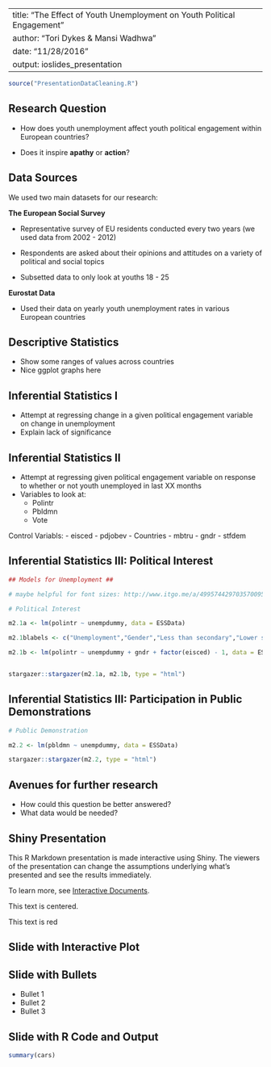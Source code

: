 
---
title: "The Effect of Youth Unemployment on Youth Political Engagement"
author: "Tori Dykes & Mansi Wadhwa"
date: "11/28/2016"
output: ioslides_presentation
---

```r

source("PresentationDataCleaning.R")

```

## Research Question

- How does youth unemployment affect youth political engagement within European countries?
  
- Does it inspire **apathy** or **action**?


## Data Sources

We used two main datasets for our research:

**The European Social Survey**

- Representative survey of EU residents conducted every two years (we used data from 2002 - 2012)

- Respondents are asked about their opinions and attitudes on a variety of political and social topics

- Subsetted data to only look at youths 18 - 25

**Eurostat Data**

- Used their data on yearly youth unemployment rates in various European countries 


## Descriptive Statistics

- Show some ranges of values across countries
- Nice ggplot graphs here

## Inferential Statistics I

- Attempt at regressing change in a given political engagement variable on change in unemployment
- Explain lack of significance

## Inferential Statistics II

- Attempt at regressing given political engagement variable on response to whether or not youth unemployed in last XX months
- Variables to look at:
  - Polintr
  - Pbldmn
  - Vote

Control Variabls:
  - eisced
  - pdjobev
  - Countries
  - mbtru
  - gndr
  - stfdem

## Inferential Statistics III: Political Interest ##  {.smaller}
```r
## Models for Unemployment ##

# maybe helpful for font sizes: http://www.itgo.me/a/4995744297035700956/resize-stargarzer-table-when-type-html-for-ioslides-in-rstudio

# Political Interest 

m2.1a <- lm(polintr ~ unempdummy, data = ESSData)

m2.1blabels <- c("Unemployment","Gender","Less than secondary","Lower secondary","L. Tier Upper Secondary","U. Tier Upper Secondary","Advanced Vocational","BA","MA")

m2.1b <- lm(polintr ~ unempdummy + gndr + factor(eisced) - 1, data = ESSData)


stargazer::stargazer(m2.1a, m2.1b, type = "html")


```  

## Inferential Statistics III: Participation in Public Demonstrations ## 

```r

# Public Demonstration

m2.2 <- lm(pbldmn ~ unempdummy, data = ESSData)

stargazer::stargazer(m2.2, type = "html")


```

## Avenues for further research

- How could this question be better answered?
- What data would be needed?

## Shiny Presentation

This R Markdown presentation is made interactive using Shiny. The viewers of the presentation can change the assumptions underlying what's presented and see the results immediately. 

To learn more, see [Interactive Documents](http://rmarkdown.rstudio.com/authoring_shiny.html).

<div class="centered">
This text is centered.
</div>


<div class="red2">
This text is red
</div>

## Slide with Interactive Plot


## Slide with Bullets

- Bullet 1
- Bullet 2
- Bullet 3

## Slide with R Code and Output

```r
summary(cars)
```


